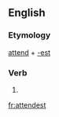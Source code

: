 ==English==

===Etymology===
[[attend]] + [[-est]]

===Verb===
{{head|en|verb form}}

# {{en-archaic second-person singular of|attend}}

[[fr:attendest]]